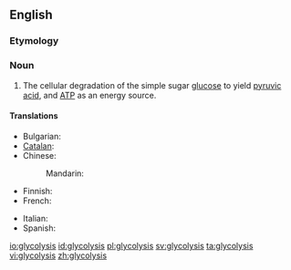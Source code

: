 ==English==
{{wikipedia}}

===Etymology===
{{confix|glyco|lysis}}

===Noun===
{{en-noun|-}}

# {{biology}} The cellular degradation of the simple sugar [[glucose]] to yield [[pyruvic acid]], and [[ATP]] as an energy source.

====Translations====
{{trans-top|cellular degradation of glucose}}
* Bulgarian: {{t-|bg|глюкоза|f}}
* [[Catalan]]: {{t|ca|glicòlisi|f}}
* Chinese:
*: Mandarin: {{t-|cmn|糖酵解|tr=tángjiàojiě|sc=Hani}}
* Finnish: {{t|fi|glykolyysi}}
* French: {{t|fr|glycolyse|f}}
{{trans-mid}}
* Italian: {{t-|it|glicolisi|f}}
* Spanish: {{t|es|glicólisis|f}}
{{trans-bottom}}

[[io:glycolysis]]
[[id:glycolysis]]
[[pl:glycolysis]]
[[sv:glycolysis]]
[[ta:glycolysis]]
[[vi:glycolysis]]
[[zh:glycolysis]]